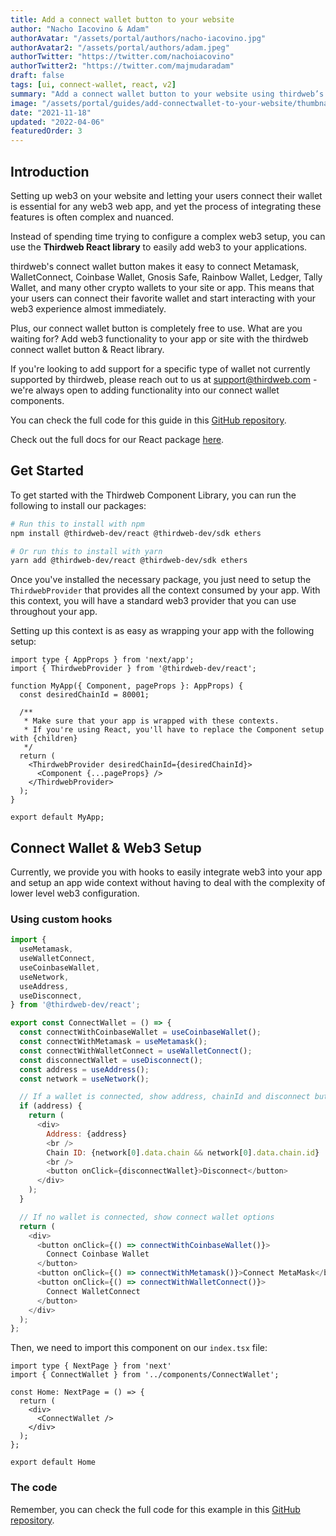 ```yaml
---
title: Add a connect wallet button to your website
author: "Nacho Iacovino & Adam"
authorAvatar: "/assets/portal/authors/nacho-iacovino.jpg"
authorAvatar2: "/assets/portal/authors/adam.jpeg"
authorTwitter: "https://twitter.com/nachoiacovino"
authorTwitter2: "https://twitter.com/majmudaradam"
draft: false
tags: [ui, connect-wallet, react, v2]
summary: "Add a connect wallet button to your website using thirdweb’s React library. Allow users to easily connect their wallet to your web3 site or app"
image: "/assets/portal/guides/add-connectwallet-to-your-website/thumbnail.png"
date: "2021-11-18"
updated: "2022-04-06"
featuredOrder: 3
---
```


## Introduction

Setting up web3 on your website and letting your users connect their wallet is essential for any web3 web app, and yet the process of integrating these features is often complex and nuanced.

Instead of spending time trying to configure a complex web3 setup, you can use the **Thirdweb React library** to easily add web3 to your applications.

thirdweb's connect wallet button makes it easy to connect Metamask, WalletConnect, Coinbase Wallet, Gnosis Safe, Rainbow Wallet, Ledger, Tally Wallet, and many other crypto wallets to your site or app. This means that your users can connect their favorite wallet and start interacting with your web3 experience almost immediately.

Plus, our connect wallet button is completely free to use. What are you waiting for? Add web3 functionality to your app or site with the thirdweb connect wallet button & React library.

If you're looking to add support for a specific type of wallet not currently supported by thirdweb, please reach out to us at [support@thirdweb.com](mailto:support@thirdweb.com) - we're always open to adding functionality into our connect wallet components.

You can check the full code for this guide in this [GitHub repository](https://github.com/thirdweb-dev/examples/tree/main/typescript/add-connect-wallet).

Check out the full docs for our React package [here](https://docs.thirdweb.com/react).

## Get Started

To get started with the Thirdweb Component Library, you can run the following to install our packages:

```bash
# Run this to install with npm
npm install @thirdweb-dev/react @thirdweb-dev/sdk ethers

# Or run this to install with yarn
yarn add @thirdweb-dev/react @thirdweb-dev/sdk ethers
```

Once you've installed the necessary package, you just need to setup the `ThirdwebProvider` that provides all the context consumed by your app. With this context, you will have a standard web3 provider that you can use throughout your app.

Setting up this context is as easy as wrapping your app with the following setup:

```tsx:pages/_app.tsx
import type { AppProps } from 'next/app';
import { ThirdwebProvider } from '@thirdweb-dev/react';

function MyApp({ Component, pageProps }: AppProps) {
  const desiredChainId = 80001;

  /**
   * Make sure that your app is wrapped with these contexts.
   * If you're using React, you'll have to replace the Component setup with {children}
   */
  return (
    <ThirdwebProvider desiredChainId={desiredChainId}>
      <Component {...pageProps} />
    </ThirdwebProvider>
  );
}

export default MyApp;
```

## Connect Wallet & Web3 Setup

Currently, we provide you with hooks to easily integrate web3 into your app and setup an app wide context without having to deal with the complexity of lower level web3 configuration.

### Using custom hooks

```tsx:components/ConnectWallet.js
import {
  useMetamask,
  useWalletConnect,
  useCoinbaseWallet,
  useNetwork,
  useAddress,
  useDisconnect,
} from '@thirdweb-dev/react';

export const ConnectWallet = () => {
  const connectWithCoinbaseWallet = useCoinbaseWallet();
  const connectWithMetamask = useMetamask();
  const connectWithWalletConnect = useWalletConnect();
  const disconnectWallet = useDisconnect();
  const address = useAddress();
  const network = useNetwork();

  // If a wallet is connected, show address, chainId and disconnect button
  if (address) {
    return (
      <div>
        Address: {address}
        <br />
        Chain ID: {network[0].data.chain && network[0].data.chain.id}
        <br />
        <button onClick={disconnectWallet}>Disconnect</button>
      </div>
    );
  }

  // If no wallet is connected, show connect wallet options
  return (
    <div>
      <button onClick={() => connectWithCoinbaseWallet()}>
        Connect Coinbase Wallet
      </button>
      <button onClick={() => connectWithMetamask()}>Connect MetaMask</button>
      <button onClick={() => connectWithWalletConnect()}>
        Connect WalletConnect
      </button>
    </div>
  );
};
```

Then, we need to import this component on our `index.tsx` file:

```tsx:pages/index.tsx
import type { NextPage } from 'next'
import { ConnectWallet } from '../components/ConnectWallet';

const Home: NextPage = () => {
  return (
    <div>
      <ConnectWallet />
    </div>
  );
};

export default Home
```

### The code

Remember, you can check the full code for this example in this [GitHub repository](https://github.com/thirdweb-dev/examples/tree/main/typescript/add-connect-wallet).
